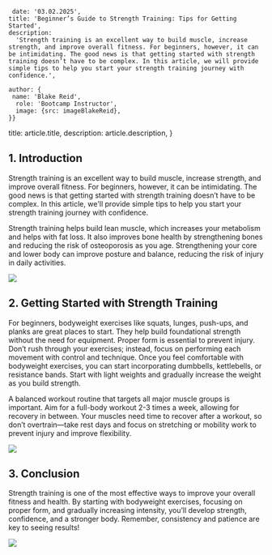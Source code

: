     date: '03.02.2025',
    title: 'Beginner’s Guide to Strength Training: Tips for Getting Started',
    description:
      'Strength training is an excellent way to build muscle, increase strength, and improve overall fitness. For beginners, however, it can be intimidating. The good news is that getting started with strength training doesn’t have to be complex. In this article, we will provide simple tips to help you start your strength training journey with confidence.',

    author: {
     name: 'Blake Reid',
      role: 'Bootcamp Instructor',
      image: {src: imageBlakeReid},
    }}

  title: article.title,
  description: article.description,
}

## 1. Introduction

Strength training is an excellent way to build muscle, increase strength, and improve overall fitness. For beginners, however, it can be intimidating. The good news is that getting started with strength training doesn’t have to be complex. In this article, we'll provide simple tips to help you start your strength training journey with confidence.

<TopTip>
  Strength training helps build lean muscle, which increases your metabolism and
  helps with fat loss. It also improves bone health by strengthening bones and
  reducing the risk of osteoporosis as you age. Strengthening your core and
  lower body can improve posture and balance, reducing the risk of injury in
  daily activities.
</TopTip>

![](./pexels-olly.jpg)

## 2. Getting Started with Strength Training

For beginners, bodyweight exercises like squats, lunges, push-ups, and planks are great places to start. They help build foundational strength without the need for equipment. Proper form is essential to prevent injury. Don’t rush through your exercises; instead, focus on performing each movement with control and technique. Once you feel comfortable with bodyweight exercises, you can start incorporating dumbbells, kettlebells, or resistance bands. Start with light weights and gradually increase the weight as you build strength.

A balanced workout routine that targets all major muscle groups is important. Aim for a full-body workout 2-3 times a week, allowing for recovery in between. Your muscles need time to recover after a workout, so don’t overtrain—take rest days and focus on stretching or mobility work to prevent injury and improve flexibility.

![](./pexels-victorfreitas.jpg)

## 3. Conclusion

Strength training is one of the most effective ways to improve your overall fitness and health. By starting with bodyweight exercises, focusing on proper form, and gradually increasing intensity, you’ll develop strength, confidence, and a stronger body. Remember, consistency and patience are key to seeing results!

![](./pexels-scottwebb.jpg)
